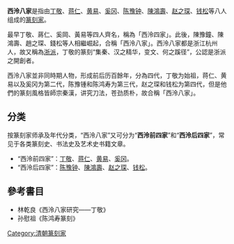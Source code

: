 '''西泠八家'''是指由[[丁敬|丁敬]]、[[蒋仁|蒋仁]]、[[黄易|黄易]]、[[奚冈|奚冈]]、[[陈豫钟|陈豫钟]]、[[陳鴻壽|陳鴻壽]]、[[赵之琛|赵之琛]]、[[钱松|钱松]]等八人组成的[[篆刻家|篆刻家]]。

最早丁敬、蔣仁、奚岡、黃易等四人齊名，稱為「西泠四家」。此後，陳豫鐘、陳鴻壽、趙之琛、錢松等人相繼崛起，合稱「西泠八家」。西泠八家都是浙江杭州人，故又稱為[[浙派|浙派]]，丁敬的篆刻“集秦、汉之精华，变文、何之蹊径”，公認是浙派之開創者。

西泠八家並非同時期人物，形成前后历百餘年，分為四代，丁敬为始祖，蒋仁、黄易以及奚冈为第二代，陈豫锺和陈鸿寿为第三代，赵之琛和钱松为第四代，但是他們的篆刻風格皆師宗秦漢，讲究刀法，苍劲质朴，故合稱「西泠八家」。

==分类==

按篆刻家师承及年代分类，“西泠八家”又可分为“'''西泠前四家'''”和“'''西泠后四家'''”，常见于各类篆刻史、书法史及艺术史书籍文章。

*“西泠前四家”：[[丁敬|丁敬]]、[[蒋仁|蒋仁]]、[[黄易|黄易]]、[[奚冈|奚冈]]。
*“西泠后四家”：[[陈豫钟|陈豫钟]]、[[陳鴻壽|陳鴻壽]]、[[赵之琛|赵之琛]]、[[钱松|钱松]]。

==參考書目==
*林乾良《西泠八家研究——丁敬》
*孙慰祖《陈鸿寿篆刻》

{{西泠八家}}

[[Category:清朝篆刻家|Category:清朝篆刻家]]
